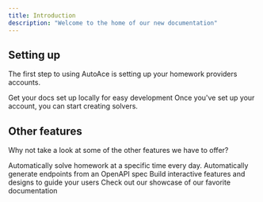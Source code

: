 ```yaml
---
title: Introduction
description: "Welcome to the home of our new documentation"
---
```



## Setting up

The first step to using AutoAce is setting up your homework providers accounts.

<CardGroup cols={2}>
  <Card
    title="Account Settings"
    icon="person"
    href="https://autoace.io/dashboard/settings/account"
  >
    Get your docs set up locally for easy development
  </Card>
  <Card
    title="Solvers"
    icon="gauge"
    href="https://autoace.io/dashboard/solvers"
  >
    Once you've set up your account, you can start creating solvers.
  </Card>
</CardGroup>

## Other features

Why not take a look at some of the other features we have to offer?

<CardGroup cols={2}>
  <Card
    title="Cron Solvers"
    icon="clock"
    href="https://autoace.io/dashboard/settings/cron-solvers"
  >
    Automatically solve homework at a specific time every day.
  </Card>
  <Card
    title="Reference APIs"
    icon="code"
    href="https://mintlify.com/docs/api-playground/openapi"
  >
    Automatically generate endpoints from an OpenAPI spec
  </Card>
  <Card
    title="Add Components"
    icon="screwdriver-wrench"
    href="https://mintlify.com/docs/content/components/accordions"
  >
    Build interactive features and designs to guide your users
  </Card>
  <Card
    title="Get Inspiration"
    icon="stars"
    href="https://mintlify.com/customers"
  >
    Check out our showcase of our favorite documentation
  </Card>
</CardGroup>
